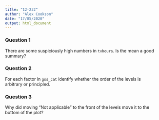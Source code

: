 ```yaml
---
title: "12-232"
author: "Alex Cookson"
date: "17/05/2020"
output: html_document
---
```


### Question 1

There are some suspiciously high numbers in `tvhours`. Is the mean a good summary?


### Question 2

For each factor in `gss_cat` identify whether the order of the levels is arbitrary or principled.


### Question 3

Why did moving "Not applicable" to the front of the levels move it to the bottom of the plot?
